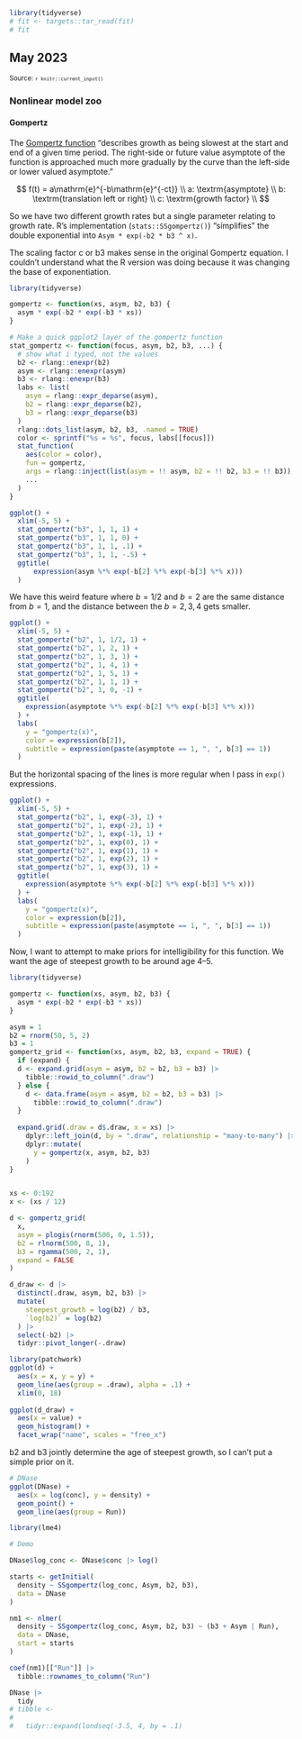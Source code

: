 <!--- Timestamp to trigger book rebuilds: `r Sys.time()` --->

```r
library(tidyverse)
# fit <- targets::tar_read(fit)
# fit
```

## May 2023

<small>Source: <code>`r knitr::current_input()`</code></small>


### Nonlinear model zoo

#### Gompertz 

The [Gompertz function](https://en.wikipedia.org/wiki/Gompertz_function)
"describes growth as being slowest at the start and end of a given time
period. The right-side or future value asymptote of the function is
approached much more gradually by the curve than the left-side or lower
valued asymptote." 

$$
f(t) = a\mathrm{e}^{-b\mathrm{e}^{-ct}} \\
a: \textrm{asymptote} \\
b: \textrm{translation left or right} \\
c: \textrm{growth factor} \\
$$

So we have two different growth rates but a single parameter relating to
growth rate. R's implementation (`stats::SSgompertz()`) "simplifies" the
double exponential into `Asym * exp(-b2 * b3 ^ x)`.

The scaling factor c or b3 makes sense in the original Gompertz
equation. I couldn't understand what the R version was doing because it was
changing the base of exponentiation.

```r
library(tidyverse)

gompertz <- function(xs, asym, b2, b3) {
  asym * exp(-b2 * exp(-b3 * xs))
}

# Make a quick ggplot2 layer of the gompertz function
stat_gompertz <- function(focus, asym, b2, b3, ...) {
  # show what i typed, not the values
  b2 <- rlang::enexpr(b2)
  asym <- rlang::enexpr(asym)
  b3 <- rlang::enexpr(b3)
  labs <- list(
    asym = rlang::expr_deparse(asym), 
    b2 = rlang::expr_deparse(b2), 
    b3 = rlang::expr_deparse(b3)
  )
  rlang::dots_list(asym, b2, b3, .named = TRUE)
  color <- sprintf("%s = %s", focus, labs[[focus]])
  stat_function(
    aes(color = color),
    fun = gompertz, 
    args = rlang::inject(list(asym = !! asym, b2 = !! b2, b3 = !! b3)),
    ...
  )
}

ggplot() + 
  xlim(-5, 5) +
  stat_gompertz("b3", 1, 1, 1) +
  stat_gompertz("b3", 1, 1, 0) +
  stat_gompertz("b3", 1, 1, .1) + 
  stat_gompertz("b3", 1, 1, -.5) +
  ggtitle(
      expression(asym %*% exp(-b[2] %*% exp(-b[3] %*% x)))
  )
```

We have this weird feature where $b = 1/2$ and $b = 2$ are the same
distance from $b = 1$, and the distance between the $b = 2, 3, 4$ gets smaller.

```r
ggplot() + 
  xlim(-5, 5) +
  stat_gompertz("b2", 1, 1/2, 1) +
  stat_gompertz("b2", 1, 2, 1) +
  stat_gompertz("b2", 1, 3, 1) +
  stat_gompertz("b2", 1, 4, 1) +
  stat_gompertz("b2", 1, 5, 1) +
  stat_gompertz("b2", 1, 1, 1) + 
  stat_gompertz("b2", 1, 0, -1) +
  ggtitle(
    expression(asymptote %*% exp(-b[2] %*% exp(-b[3] %*% x)))
  ) +
  labs(
    y = "gompertz(x)",
    color = expression(b[2]),
    subtitle = expression(paste(asymptote == 1, ", ", b[3] == 1))
  )
```


But the horizontal spacing of the lines is more regular when I 
pass in `exp()` expressions.

```r
ggplot() + 
  xlim(-5, 5) +
  stat_gompertz("b2", 1, exp(-3), 1) +
  stat_gompertz("b2", 1, exp(-2), 1) +
  stat_gompertz("b2", 1, exp(-1), 1) +
  stat_gompertz("b2", 1, exp(0), 1) +
  stat_gompertz("b2", 1, exp(1), 1) +
  stat_gompertz("b2", 1, exp(2), 1) +
  stat_gompertz("b2", 1, exp(3), 1) +
  ggtitle(
    expression(asymptote %*% exp(-b[2] %*% exp(-b[3] %*% x)))
  ) +
  labs(
    y = "gompertz(x)",
    color = expression(b[2]),
    subtitle = expression(paste(asymptote == 1, ", ", b[3] == 1))
  )
```

Now, I want to attempt to make priors for intelligibility for this function. We want the age of steepest growth to be around age 4--5.

```r
library(tidyverse)

gompertz <- function(xs, asym, b2, b3) {
  asym * exp(-b2 * exp(-b3 * xs))
}

asym = 1
b2 = rnorm(50, 5, 2)
b3 = 1
gompertz_grid <- function(xs, asym, b2, b3, expand = TRUE) {
  if (expand) {
  d <- expand.grid(asym = asym, b2 = b2, b3 = b3) |> 
    tibble::rowid_to_column(".draw")
  } else {
    d <- data.frame(asym = asym, b2 = b2, b3 = b3) |> 
      tibble::rowid_to_column(".draw")
  }
  
  expand.grid(.draw = d$.draw, x = xs) |> 
    dplyr::left_join(d, by = ".draw", relationship = "many-to-many") |> 
    dplyr::mutate(
      y = gompertz(x, asym, b2, b3)
    )
}


xs <- 0:192
x <- (xs / 12)

d <- gompertz_grid(
  x, 
  asym = plogis(rnorm(500, 0, 1.5)),
  b2 = rlnorm(500, 8, 1),
  b3 = rgamma(500, 2, 1),
  expand = FALSE
)

d_draw <- d |> 
  distinct(.draw, asym, b2, b3) |> 
  mutate(
    steepest_growth = log(b2) / b3,
    `log(b2)` = log(b2)
  ) |> 
  select(-b2) |> 
  tidyr::pivot_longer(-.draw)

library(patchwork)
ggplot(d) + 
  aes(x = x, y = y) + 
  geom_line(aes(group = .draw), alpha = .1) +
  xlim(0, 18) 
    
ggplot(d_draw) + 
  aes(x = value) + 
  geom_histogram() +
  facet_wrap("name", scales = "free_x")

```

b2 and b3 jointly determine the age of steepest growth, so I can't 
put a simple prior on it.



```r
# DNase
ggplot(DNase) + 
  aes(x = log(conc), y = density) + 
  geom_point() +
  geom_line(aes(group = Run))

library(lme4)

# Demo

DNase$log_conc <- DNase$conc |> log()

starts <- getInitial(
  density ~ SSgompertz(log_conc, Asym, b2, b3), 
  data = DNase
)

nm1 <- nlmer(
  density ~ SSgompertz(log_conc, Asym, b2, b3) ~ (b3 + Asym | Run),
  data = DNase, 
  start = starts
)

coef(nm1)[["Run"]] |> 
  tibble::rownames_to_column("Run")

DNase |> 
  tidy
# tibble <- 
#   
#   tidyr::expand(londseq(-3.5, 4, by = .1)


```

